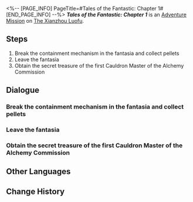 <%-- [PAGE_INFO]
PageTitle=#Tales of the Fantastic: Chapter 1#
[END_PAGE_INFO] --%>
{{Stub|Dialogue.}}
{{Mission Infobox
|id            = 8002212
|title         = 
|image         = <!--Mission Tales of the Fantastic: Chapter 1.png-->
|type          = Adventure
|event_name    = 
|chapter       = 
|requirements  = 
|summary       = <!--official mission summary from Fate's Atlas-->
|characters    = Mr. Xiyan; Trailblazer
|startLocation = [[The Xianzhou Luofu]] - [[<!--starting area-->]]
|world         = The Xianzhou Luofu
|area          = <!--starting area-->
|prev          = 
|next          = 
|rewards       = Stellar Jade*30; Traveler's Guide*3; Refined Aether*2; Credit*25,000
}}
'''''Tales of the Fantastic: Chapter 1''''' is an [[Adventure Mission]] on [[The Xianzhou Luofu]].

==Steps==
# Break the containment mechanism in the fantasia and collect pellets
# Leave the fantasia
# Obtain the secret treasure of the first Cauldron Master of the Alchemy Commission

<!--
==Gameplay Notes==

--><!--
==Trial Character==

-->
==Dialogue==
{{Stub Dialogue}}
{{Dialogue Start}}
:{{tx}}
{{Dialogue End}}

===Break the containment mechanism in the fantasia and collect pellets===
{{Mission Description|type=adventure|location=<!--to be added-->|update|In Mr. Xiyan's story, you need to become a cycrane to break the containment mechanism, collect pellets, and obtain the secret treasures of the first Cauldron Master of the Alchemy Commission &mdash; You feel odd about this, but Mr. Xiyan says this symbolizes you are as free as a bird.}}
{{Dialogue Start}}
:{{tx}}
{{Dialogue End}}

===Leave the fantasia===
{{Dialogue Start}}
:{{tx}}
{{Dialogue End}}

===Obtain the secret treasure of the first Cauldron Master of the Alchemy Commission===
{{Dialogue Start}}
:{{tx}}
{{Dialogue End}}

==Other Languages==
{{Other Languages
|en   = Tales of the Fantastic: Chapter 1
|zhs  = 评书奇谭•第一回
|zht  = 評書奇譚•第一回
|ja   = 講談奇譚・第一回
|ko   = 진기한 이야기•제1장
|es   = Narraciones extraordinarias: acto 1
|fr   = Contes fantastiques &mdash; Chapitre&nbsp;1
|ru   = Чудесные сказания. Глава I
|th   = เรื่องเล่าขานตำนานการผจญภัย: บทที่ 1
|vi   = Kỳ Truyện Bình Thư 1
|de   = Geschichten des Fantastischen – Kapitel 1
|id   = Dongeng Luar Biasa - Bag. 1
|pt   = Contos do Fantástico - Capítulo 1
}}

==Change History==
{{Change History|1.2}}
